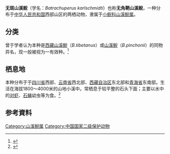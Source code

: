 {{Speciesbox
| name = 无斑山溪鲵
| image = 
| status = VU
| status_system = IUCN3.1
| status_ref = <ref name=iucn>{{IUCN|authors=Xie Feng|year=2004|id=59083|title=''Batrachuperus karlschmidti''|page =e.T59083A11867696|access-date=2021-04-14}}</ref> 
| genus =Batrachuperus
| species =karlschmidti
| authority = [[刘承钊|Liu]], 1950
}}
'''无斑山溪鲵'''（学名：''Batrachuperus karlschmidti''）也称'''无角鞘山溪鲵'''，一种分布于[[中华人民共和国|中华人民共和国]]西部山区的两栖动物，隶属于[[小鲵科|小鲵科]][[山溪鲵属|山溪鲵属]]。

==分类==
曾于学者认为本种是[[西藏山溪鲵|西藏山溪鲵]]（''B.tibetanus''）或[[山溪鲵|山溪鲵]]（''B.pinchonii''）的同物异名，现一般被视为一有效种。<ref>{{cite journal |author1=青云 |title=中国山溪鲵属Batrachuperus代表种群的形态多样性及其分类学研究 |journal=西华师范大学硕士研究生学位论文 |date=2005 |url=http://www.doc88.com/p-4079053095646.html |accessdate=2021-04-14 |archive-date=2021-04-14 |archive-url=https://web.archive.org/web/20210414162821/http://www.doc88.com/p-4079053095646.html |dead-url=no }}</ref>
==栖息地==
本种分布于于[[四川省|四川省]]西部、[[云南省|云南省]]西北部、[[西藏自治区|西藏自治区]]东北部和[[青海省|青海省]]东南部。生活在海拔1800～4000米的山地小溪中。常栖息于较平整的石头下面；主要以水中的[[对虾|对虾]]、[[石蝇|石蝇]]幼虫等为食。<ref>{{cite journal |author1=黄棨通，龚大洁，张海军，左甲虎，南旭梅 |title=我国山溪鲵属分布及保护对策 |journal=《野生动物学报》 |date=2017 |volume=38 |issue=4 |pages=682-688 |url=https://www.ixueshu.com/document/e4859208ffe87b81a8192589e30cba9b318947a18e7f9386.html |accessdate=2021-04-14 |archive-date=2021-04-14 |archive-url=https://web.archive.org/web/20210414123220/https://www.ixueshu.com/document/e4859208ffe87b81a8192589e30cba9b318947a18e7f9386.html |dead-url=no }}</ref>

==参考資料==
{{reflist}}
[[Category:山溪鲵属|Category:山溪鲵属]]
[[Category:中国国家二级保护动物|Category:中国国家二级保护动物]]